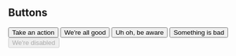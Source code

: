 ## Buttons


<Column>
  <Button my={2} intent="accent">
    Take an action
  </Button>
  <Button my={2} intent="good">
    We're all good
  </Button>
  <Button my={2} intent="aware">
    Uh oh, be aware
  </Button>
  <Button my={2} intent="bad">
    Something is bad
  </Button>
  <Button my={2} disabled>
    We're disabled
  </Button>
</Column>
